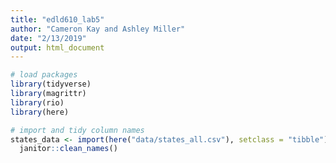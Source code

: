 ```yaml
---
title: "edld610_lab5"
author: "Cameron Kay and Ashley Miller"
date: "2/13/2019"
output: html_document
---
```


```r
# load packages
library(tidyverse)
library(magrittr)
library(rio)
library(here)

# import and tidy column names
states_data <- import(here("data/states_all.csv"), setclass = "tibble") %>%
  janitor::clean_names()

```

```r

```

```r

```
